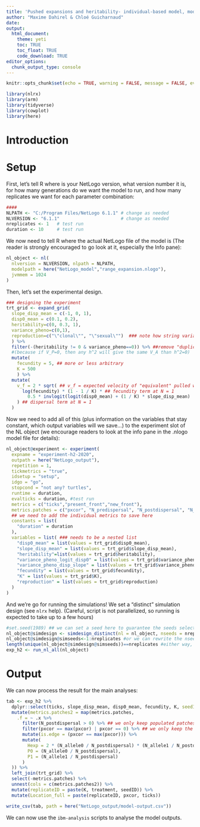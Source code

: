 ```yaml
---
title: 'Pushed expansions and heritability- individual-based model, model creation'
author: "Maxime Dahirel & Chloé Guicharnaud"
date:
output:
  html_document:
    theme: yeti
    toc: TRUE
    toc_float: TRUE
    code_download: TRUE
editor_options:
  chunk_output_type: console
---
```


```r
knitr::opts_chunk$set(echo = TRUE, warning = FALSE, message = FALSE, eval = FALSE)
```

```r
library(nlrx)
library(arm)
library(tidyverse)
library(cowplot)
library(here)
```

# Introduction

<!--to detail-->

# Setup

First, let's tell R where is your NetLogo version, what version number it is, for how many generations do we want the model to run, and how many replicates we want for each parameter combination:

```r
####
NLPATH <- "C:/Program Files/NetLogo 6.1.1" # change as needed
NLVERSION <- "6.1.1"                       # change as needed
nreplicates <- 1   # test run
duration <- 10     # test run
```

We now need to tell R where the actual NetLogo file of the model is (The reader is strongly encouraged to go look at it, especially the Info pane):

```r
nl_object <- nl(
  nlversion = NLVERSION, nlpath = NLPATH,
  modelpath = here("NetLogo_model","range_expansion.nlogo"),
  jvmmem = 1024
)
```


Then, let's set the experimental design. <!--to detail-->

```r
### designing the experiment
trt_grid <- expand_grid(
  slope_disp_mean = c(-1, 0, 1),
  disp0_mean = c(0.1, 0.2),
  heritability=c(0, 0.3, 1),
  variance_pheno=c(0,1),
  reproduction=c("\"clonal\"", "\"sexual\"")  ### note how string variable/csts must be entered to fit in later
  ) %>%
  filter(-(heritability != 0 & variance_pheno==0)) %>% ##remove "duplicate" cells
  #(because if V_P=0, then any h^2 will give the same V_A than h^2=0)
  mutate(
    fecundity = 5, ## more or less arbitrary
    K = 500
    ) %>%
  mutate(
    v_f = 2 * sqrt( ## v_f = expected velocity of "equivalent" pulled wave:
      log(fecundity) * (1 - 1 / K) * ## fecundity term at N = 1
        0.5 * invlogit(logit(disp0_mean) + (1 / K) * slope_disp_mean)
    ) ## dispersal term at N = 1
  )
```


Now we need to add all of this (plus information on the variables that stay constant, which output variables will we save...) to the experiment slot of the NL object (we encourage readers to look at the info pane in the .nlogo model file for details):

```r

nl_object@experiment <- experiment(
  expname = "experiment-h2-2020",
  outpath = here("NetLogo_output"),
  repetition = 1,
  tickmetrics = "true",
  idsetup = "setup",
  idgo = "go",
  stopcond = "not any? turtles",
  runtime = duration,
  evalticks = duration, #test run
  metrics = c("ticks","present_front","new_front"),
  metrics.patches = c("pxcor", "N_predispersal", "N_postdispersal", "N_allele0", "N_allele1"),
  ## we need to add the individual metrics to save here
  constants = list(
    "duration" = duration
  ),
  variables = list( ### needs to be a nested list
    "disp0_mean" = list(values = trt_grid$disp0_mean),
    "slope_disp_mean" = list(values = trt_grid$slope_disp_mean),
    "heritability"=list(values = trt_grid$heritability),
    "variance_pheno_logit_disp0" = list(values = trt_grid$variance_pheno),
    "variance_pheno_disp_slope" = list(values = trt_grid$variance_pheno),
    "fecundity" = list(values = trt_grid$fecundity),
    "K" = list(values = trt_grid$K),
    "reproduction" = list(values = trt_grid$reproduction)
  )
)
```


And we're go for running the simulations! We set a "distinct" simulation design (see `nlrx` help).
(Careful, script is not parallelized, so running <!--the final version--> is expected to take up to a few hours)

```r

#set.seed(1989) ## we can set a seed here to guarantee the seeds selected below are the same everytime
nl_object@simdesign <- simdesign_distinct(nl = nl_object, nseeds = nreplicates)
nl_object@simdesign@simseeds<-1:nreplicates #or we can rewrite the nseeds here (to guarantee they are all different)
length(unique(nl_object@simdesign@simseeds))==nreplicates #either way, check that all generated seeds are different
exp_h2 <- run_nl_all(nl_object)
```

<!--stop running from here for now, code not yet adapted starting from here-->
# Output

We can now process the result for the main analyses:

```r

tab <- exp_h2 %>%
  dplyr::select(ticks, slope_disp_mean, disp0_mean, fecundity, K, seedID = `random-seed`, metrics.patches) %>%
  mutate(metrics.patches2 = map(metrics.patches,
    .f = ~ .x %>%
      filter(N_postdispersal > 0) %>% ## we only keep populated patches...
      filter(pxcor == max(pxcor) | pxcor == 0) %>% ## we only keep the edge and the starting patch
      mutate(is.edge = (pxcor == max(pxcor))) %>%
      mutate(
        Hexp = 2 * (N_allele0 / N_postdispersal) * (N_allele1 / N_postdispersal), # expected heterozygosity
        P0 = (N_allele0 / N_postdispersal),
        P1 = (N_allele1 / N_postdispersal)
      )
  )) %>%
  left_join(trt_grid) %>%
  select(-metrics.patches) %>%
  unnest(cols = c(metrics.patches2)) %>%
  mutate(replicateID = paste(K, treatment, seedID)) %>%
  mutate(Location_full = paste(replicateID, pxcor, ticks))
```


```r
write_csv(tab, path = here("NetLogo_output/model-output.csv"))
```

We can now use the `ibm-analysis` scripts to analyse the model outputs.
